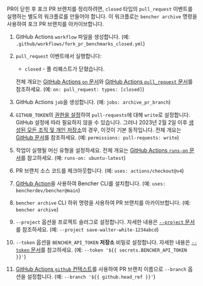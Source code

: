 
PR이 닫힌 후 포크 PR 브랜치를 정리하려면,
`closed` 타입의 `pull_request` 이벤트를 실행하는 별도의 워크플로를 만들어야 합니다.
이 워크플로는 `bencher archive` 명령을 사용하여 포크 PR 브랜치를 아카이브합니다.

<PullRequestsForkClosedCode />

1. GitHub Actions `workflow` 파일을 생성합니다.
   (예: `.github/workflows/fork_pr_benchmarks_closed.yml`)
2. `pull_request` 이벤트에서 실행합니다:
   - `closed` - 풀 리퀘스트가 닫혔습니다.

   전체 개요는 [GitHub Actions `on` 문서][github actions on]와
   [GitHub Actions `pull_request` 문서][github action pull_request]를 참조하세요.
   (예: `on: pull_request: types: [closed]`)
3. GitHub Actions `job`을 생성합니다.
   (예: `jobs: archive_pr_branch`)
4. `GITHUB_TOKEN`의 [권한을 설정][github token permissions]하여
   `pull-requests`에 대해 `write`로 설정합니다.
   GitHub 설정에 따라 필요하지 않을 수 있습니다.
   그러나 2023년 2월 2일 이후 [생성된 모든 조직 및 개인 저장소][github token read only]의 경우,
   이것이 기본 동작입니다.
   전체 개요는 [GitHub 문서][github token permissions security]를 참조하세요.
   (예: `permissions: pull-requests: write`)
5. 작업이 실행될 머신 유형을 설정하세요.
   전체 개요는 [GitHub Actions `runs-on` 문서][github actions runs-on]를 참고하세요.
   (예: `runs-on: ubuntu-latest`)
6. PR 브랜치 소스 코드를 체크아웃합니다.
   (예: `uses: actions/checkout@v4`)
7. [GitHub Action][bencher cli github action]을 사용하여 Bencher CLI를 설치합니다.
   (예: `uses: bencherdev/bencher@main`)
8. `bencher archive` CLI 하위 명령을 사용하여 PR 브랜치를 아카이브합니다.
   (예: `bencher archive`)
9.  `--project` 옵션을 프로젝트 슬러그로 설정합니다.
    자세한 내용은 [`--project` 문서][project option]를 참조하세요.
    (예: `--project save-walter-white-1234abcd`)
10. `--token` 옵션을 `BENCHER_API_TOKEN` **저장소** 비밀로 설정합니다.
    자세한 내용은 [`--token` 문서][token option]를 참고하세요.
    (예: `--token '${{ secrets.BENCHER_API_TOKEN }}'`)
11. [GitHub Actions `github` 컨텍스트][github actions context]를 사용하여 PR 브랜치 이름으로
    `--branch` 옵션을 설정합니다.
    (예: `--branch '${{ github.head_ref }}'`)

[github actions on]: https://docs.github.com/en/actions/using-workflows/workflow-syntax-for-github-actions#on
[github action pull_request]: https://docs.github.com/en/webhooks/webhook-events-and-payloads#pull_request
[github token permissions]: https://docs.github.com/en/actions/using-jobs/assigning-permissions-to-jobs#setting-the-github_token-permissions-for-a-specific-job
[github token read only]: https://github.blog/changelog/2023-02-02-github-actions-updating-the-default-github_token-permissions-to-read-only/
[github token permissions security]: https://docs.github.com/en/actions/security-guides/automatic-token-authentication#modifying-the-permissions-for-the-github_token
[github actions runs-on]: https://docs.github.com/en/actions/using-workflows/workflow-syntax-for-github-actions#jobsjob_idruns-on
[bencher cli github action]: https://github.com/marketplace/actions/bencher-cli
[github actions context]: https://docs.github.com/en/actions/learn-github-actions/contexts#github-context

[project option]: /ko/docs/explanation/bencher-run/#--project-project
[token option]: /ko/docs/explanation/bencher-run/#--token-token